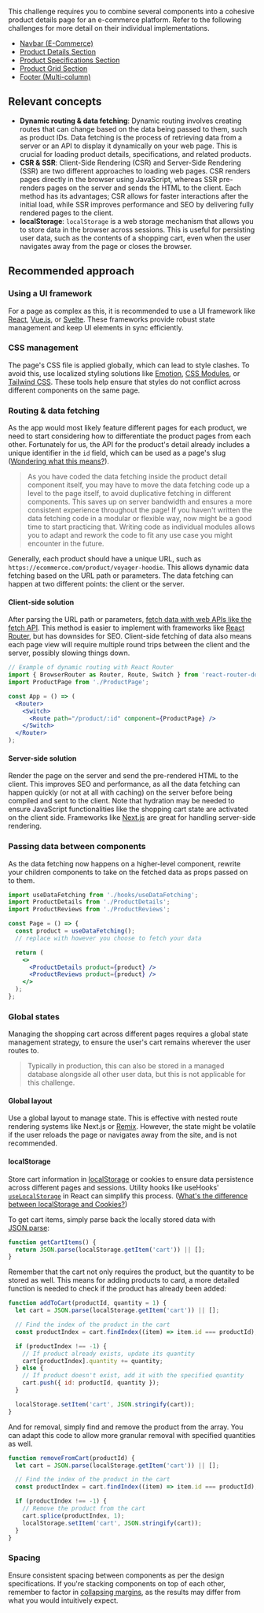 This challenge requires you to combine several components into a cohesive product details page for an e-commerce platform. Refer to the following challenges for more detail on their individual implementations.

- [Navbar (E-Commerce)](/projects/challenges/navbar-e-commerce)
- [Product Details Section](/projects/challenges/product-details-section)
- [Product Specifications Section](/projects/challenges/product-specifications-section)
- [Product Grid Section](/projects/challenges/product-grid-section)
- [Footer (Multi-column)](/projects/challenges/footer-multi-column)

## Relevant concepts

- **Dynamic routing & data fetching**: Dynamic routing involves creating routes that can change based on the data being passed to them, such as product IDs. Data fetching is the process of retrieving data from a server or an API to display it dynamically on your web page. This is crucial for loading product details, specifications, and related products.
- **CSR & SSR**: Client-Side Rendering (CSR) and Server-Side Rendering (SSR) are two different approaches to loading web pages. CSR renders pages directly in the browser using JavaScript, whereas SSR pre-renders pages on the server and sends the HTML to the client. Each method has its advantages; CSR allows for faster interactions after the initial load, while SSR improves performance and SEO by delivering fully rendered pages to the client.
- **localStorage**: `localStorage` is a web storage mechanism that allows you to store data in the browser across sessions. This is useful for persisting user data, such as the contents of a shopping cart, even when the user navigates away from the page or closes the browser.

## Recommended approach

### Using a UI framework

For a page as complex as this, it is recommended to use a UI framework like [React](https://react.dev/), [Vue.js](https://vuejs.org/), or [Svelte](https://svelte.dev/). These frameworks provide robust state management and keep UI elements in sync efficiently.

### CSS management

The page's CSS file is applied globally, which can lead to style clashes. To avoid this, use localized styling solutions like [Emotion](https://emotion.sh/docs/introduction), [CSS Modules](https://github.com/css-modules/css-modules), or [Tailwind CSS](https://tailwindcss.com). These tools help ensure that styles do not conflict across different components on the same page.

### Routing & data fetching

As the app would most likely feature different pages for each product, we need to start considering how to differentiate the product pages from each other. Fortunately for us, the API for the product's detail already includes a unique identifier in the `id` field, which can be used as a page's slug ([Wondering what this means?](https://developer.mozilla.org/en-US/docs/Glossary/Slug)).

> As you have coded the data fetching inside the product detail component itself, you may have to move the data fetching code up a level to the page itself, to avoid duplicative fetching in different components. This saves up on server bandwidth and ensures a more consistent experience throughout the page! If you haven't written the data fetching code in a modular or flexible way, now might be a good time to start practicing that. Writing code as individual modules allows you to adapt and rework the code to fit any use case you might encounter in the future.

Generally, each product should have a unique URL, such as `https://ecommerce.com/product/voyager-hoodie`. This allows dynamic data fetching based on the URL path or parameters. The data fetching can happen at two different points: the client or the server.

#### Client-side solution

After parsing the URL path or parameters, [fetch data with web APIs like the fetch API](https://developer.mozilla.org/en-US/docs/Learn/JavaScript/Client-side_web_APIs/Fetching_data). This method is easier to implement with frameworks like [React Router](https://reactrouter.com/en/main), but has downsides for SEO. Client-side fetching of data also means each page view will require multiple round trips between the client and the server, possibly slowing things down.

```jsx
// Example of dynamic routing with React Router
import { BrowserRouter as Router, Route, Switch } from 'react-router-dom';
import ProductPage from './ProductPage';

const App = () => (
  <Router>
    <Switch>
      <Route path="/product/:id" component={ProductPage} />
    </Switch>
  </Router>
);
```

#### Server-side solution

Render the page on the server and send the pre-rendered HTML to the client. This improves SEO and performance, as all the data fetching can happen quickly (or not at all with caching) on the server before being compiled and sent to the client. Note that hydration may be needed to ensure JavaScript functionalities like the shopping cart state are activated on the client side. Frameworks like [Next.js](https://nextjs.org) are great for handling server-side rendering.

### Passing data between components

As the data fetching now happens on a higher-level component, rewrite your children components to take on the fetched data as props passed on to them.

```jsx
import useDataFetching from './hooks/useDataFetching';
import ProductDetails from './ProductDetails';
import ProductReviews from './ProductReviews';

const Page = () => {
  const product = useDataFetching();
  // replace with however you choose to fetch your data

  return (
    <>
      <ProductDetails product={product} />
      <ProductReviews product={product} />
    </>
  );
};
```

### Global states

Managing the shopping cart across different pages requires a global state management strategy, to ensure the user's cart remains wherever the user routes to.

> Typically in production, this can also be stored in a managed database alongside all other user data, but this is not applicable for this challenge.

#### Global layout

Use a global layout to manage state. This is effective with nested route rendering systems like Next.js or [Remix](https://remix.run/). However, the state might be volatile if the user reloads the page or navigates away from the site, and is not recommended.

#### localStorage

Store cart information in [localStorage](https://developer.mozilla.org/en-US/docs/Web/API/Window/localStorage) or cookies to ensure data persistence across different pages and sessions. Utility hooks like useHooks' [`useLocalStorage`](https://usehooks.com/uselocalstorage) in React can simplify this process. ([What's the difference between localStorage and Cookies?](https://www.greatfrontend.com/questions/quiz/describe-the-difference-between-a-cookie-sessionstorage-and-localstorage))

To get cart items, simply parse back the locally stored data with [JSON.parse](https://developer.mozilla.org/en-US/docs/Web/JavaScript/Reference/Global_Objects/JSON/parse):

```js
function getCartItems() {
  return JSON.parse(localStorage.getItem('cart')) || [];
}
```

Remember that the cart not only requires the product, but the quantity to be stored as well. This means for adding products to card, a more detailed function is needed to check if the product has already been added:

```js
function addToCart(productId, quantity = 1) {
  let cart = JSON.parse(localStorage.getItem('cart')) || [];

  // Find the index of the product in the cart
  const productIndex = cart.findIndex((item) => item.id === productId);

  if (productIndex !== -1) {
    // If product already exists, update its quantity
    cart[productIndex].quantity += quantity;
  } else {
    // If product doesn't exist, add it with the specified quantity
    cart.push({ id: productId, quantity });
  }

  localStorage.setItem('cart', JSON.stringify(cart));
}
```

And for removal, simply find and remove the product from the array. You can adapt this code to allow more granular removal with specified quantities as well.

```js
function removeFromCart(productId) {
  let cart = JSON.parse(localStorage.getItem('cart')) || [];

  // Find the index of the product in the cart
  const productIndex = cart.findIndex((item) => item.id === productId);

  if (productIndex !== -1) {
    // Remove the product from the cart
    cart.splice(productIndex, 1);
    localStorage.setItem('cart', JSON.stringify(cart));
  }
}
```

### Spacing

Ensure consistent spacing between components as per the design specifications. If you're stacking components on top of each other, remember to factor in [collapsing margins](https://developer.mozilla.org/en-US/docs/Web/CSS/CSS_box_model/Mastering_margin_collapsing), as the results may differ from what you would intuitively expect.
